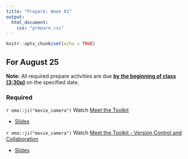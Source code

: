 ```yaml
---
title: "Prepare: Week 01"
output: 
  html_document:
    css: "prepare.css"
---
```


```r
knitr::opts_chunk$set(echo = TRUE)
```


## For August 25

**Note:** All required prepare activities are due **<u>by the beginning of class (3:30p)</u>** on the specified date.

### Required 

`r emo::ji("movie_camera")` Watch [Meet the Toolkit](https://warpwire.duke.edu/w/owkFAA/)

- [Slides](sta210-fa21.netlify.app/slides/02-meet-toolkit.html)

`r emo::ji("movie_camera")` Watch [Meet the Toolkit - Version Control and Collaboration](https://youtu.be/124DQasLyNQ)  

- [Slides](https://rstudio-education.github.io/datascience-box/course-materials/slides/u1-d03-toolkit-git/u1-d03-toolkit-git.html#1)


